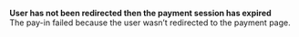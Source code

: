   
<Card title="001033" href="/errors/codes/001033">  

 **User has not been redirected then the payment session has expired**  
 The pay-in failed because the user wasn’t redirected to the payment page.  

</Card>